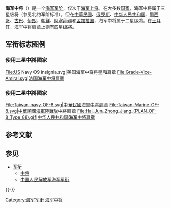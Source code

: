 
'''海军中将'''（{{lang-en|Vice admiral}}）是一个[[海军|海军]][[军阶|军阶]]，仅次于[[海军上将|海军上将]]。在大多数[[国家|国家]]，海军中将属于三星级将（参见北约军阶标准）。但在[[中華民國|中華民國]]、[[俄罗斯|俄罗斯]]、[[中华人民共和国|中华人民共和国]]、[[墨西哥|墨西哥]]、[[古巴|古巴]]、[[伊朗|伊朗]]、[[朝鮮|朝鮮]]、[[阿塞拜疆|阿塞拜疆]]和[[孟加拉国|孟加拉国]]，海军中将属于二星级將。在[[土耳其|土耳其]]，海军中将肩章上则有四星级將。

== 军衔标志图例 ==

=== 使用三星中將國家 ===
<gallery>
File:US Navy O9 insignia.svg|美国海军中将将星和肩章
File:Grade-Vice-Amiral.svg|法国海军中将肩章
</gallery>

=== 使用二星中將國家  ===
<gallery>
File:Taiwan-navy-OF-8.svg|中華民國海軍中將肩章
File:Taiwan-Marine-OF-8.svg|[[中華民國海軍陸戰隊|中華民國海軍陸戰隊]]中將肩章
File:Hai_Jun_Zhong_Jiang_(PLAN_OF-8_Type_88).gif|中华人民共和国海军中將肩章
</gallery>

== 参考文献 ==
{{Reflist}}

== 参见 ==
{{Portal box|海军}}
* [[军衔|军衔]]
** [[中将|中将]]
** [[中国人民解放军海军军衔|中国人民解放军海军军衔]]

{{-}}
{{MilitaryRank}}

[[Category:海军军衔|Category:海军军衔]]
[[Category:海军中将|]]

{{mil-stub}}